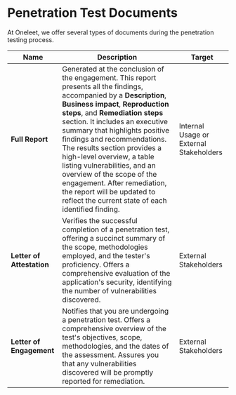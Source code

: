 # Penetration Test Documents

At Oneleet, we offer several types of documents during the penetration testing process.

| Name | Description | Target
|-----|-----|-----
| **Full Report** | Generated at the conclusion of the engagement. This report presents all the findings, accompanied by a **Description**, **Business impact**, **Reproduction steps**, and **Remediation steps** section. It includes an executive summary that highlights positive findings and recommendations. The results section provides a high-level overview, a table listing vulnerabilities, and an overview of the scope of the engagement. After remediation, the report will be updated to reflect the current state of each identified finding.  | Internal Usage or External Stakeholders
| **Letter of Attestation** | Verifies the successful completion of a penetration test, offering a succinct summary of the scope, methodologies employed, and the tester's proficiency. Offers a comprehensive evaluation of the application's security, identifying the number of vulnerabilities discovered.  | External Stakeholders
| **Letter of Engagement** | Notifies that you are undergoing a penetration test. Offers a comprehensive overview of the test's objectives, scope, methodologies, and the dates of the assessment. Assures you that any vulnerabilities discovered will be promptly reported for remediation.  | External Stakeholders |

